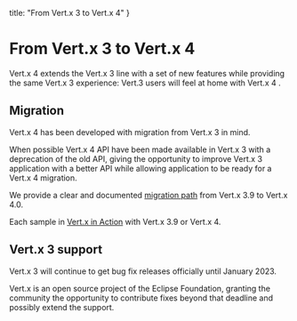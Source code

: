 
  title: "From Vert.x 3 to Vert.x 4"
}

# From Vert.x 3 to Vert.x 4

Vert.x 4 extends the Vert.x 3 line with a set of new features while providing the same Vert.x 3 experience: Vert.3
users will feel at home with Vert.x 4 .

## Migration

Vert.x 4 has been developed with migration from Vert.x 3 in mind.

When possible Vert.x 4 API have been made available in Vert.x 3 with a deprecation of the old API, giving
the opportunity to improve Vert.x 3 application with a better API while allowing application to be ready for a Vert.x 4
migration.

We provide a clear and documented [migration path](https://github.com/vert-x3/vertx-4-migration-guide/) from Vert.x 3.9
to Vert.x 4.0.

Each sample in [Vert.x in Action](https://www.manning.com/books/vertx-in-action) with Vert.x 3.9 or Vert.x 4.

## Vert.x 3 support

Vert.x 3 will continue to get bug fix releases officially until January 2023.

Vert.x is an open source project of the Eclipse Foundation, granting the community the opportunity to contribute
fixes beyond that deadline and possibly extend the support.





